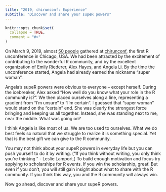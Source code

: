 ```yaml
---
title: "2019, chirunconf: Experience"
subtitle: "Discover and share your supeR powers"
---
```


```r
knitr::opts_chunk$set(
  collapse = TRUE,
  comment = "#>"
)
```

On March 9, 2019, almost [50 people](https://chirunconf.github.io/#team) gathered at [chirunconf](https://chirunconf.github.io/), the first R unconference in Chicago, USA. We had been attracted by the excitement of contributing to the wonderful R community, and by the excellent organization of [Emily Riederer](https://twitter.com/EmilyRiederer), [Alex Hayes](https://twitter.com/alexpghayes), and [Angela Li](https://twitter.com/CivicAngela). By the time the unconference started, Angela had already earned the nickname "super woman". 

Angela's supeR powers were obvious to everyone -- except herself. During the icebreaker, Alex asked "How well do you know what your role in the R community is?". We then placed ourselves along a line, representing a gradient from "I'm unsure" to "I'm certain". I guessed that "super woman" would stand on the "certain" end. She was clearly the strongest force bringing and keeping us all together. Instead, she was standing next to me, near the middle. What was going on? 

I think Angela is like most of us. We are too used to ourselves. What we do best feels so natural that we struggle to realize it is something special. Yet that is the best gift we can give to the R community.

You may not think about your supeR powers in everyday life but you can push yourself to do it by writing. ("If you think without writing, you only think you're thinking." - Leslie Lamport.) To build enough motivation and focus try applying to scholarships for R events. If you win the scholarship, great! But even if you don't, you will still gain insight about what to share with the R community. If you think this way, you and the R community will always win. 

Now go ahead, discover and share your supeR powers. 
